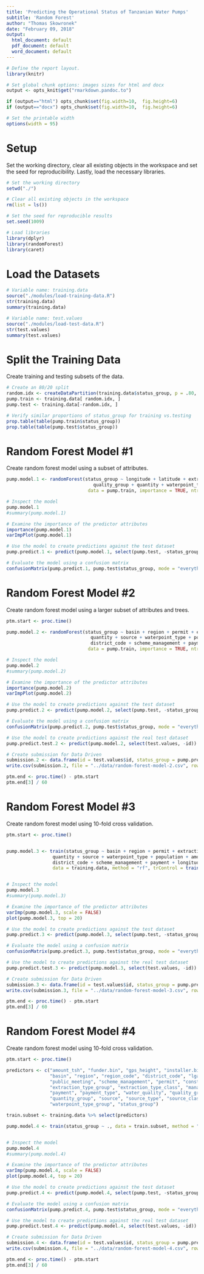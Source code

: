```yaml
---
title: 'Predicting the Operational Status of Tanzanian Water Pumps'
subtitle: 'Random Forest'
author: "Thomas Skowronek"
date: "February 09, 2018"
output:
  html_document: default
  pdf_document: default
  word_document: default
---
```



```r
# Define the report layout.
library(knitr)

# Set global chunk options: images sizes for html and docx
output <- opts_knit$get("rmarkdown.pandoc.to")

if (output=="html") opts_chunk$set(fig.width=10,  fig.height=6)
if (output=="docx") opts_chunk$set(fig.width=10,  fig.height=6)

# Set the printable width
options(width = 95)
```
\newline


# Setup
Set the working directory, clear all existing objects in the workspace and set the seed for reproducibility.  Lastly, load the necessary libraries.
```r
# Set the working directory
setwd("./")

# Clear all existing objects in the workspace
rm(list = ls())

# Set the seed for reproducible results
set.seed(1009)

# Load libraries
library(dplyr)
library(randomForest)
library(caret)
```
\newline


# Load the Datasets
```r
# Variable name: training.data
source("./modules/load-training-data.R")
str(training.data)
summary(training.data)

# Variable name: test.values
source("./modules/load-test-data.R")
str(test.values)
summary(test.values)
```
\newline


# Split the Training Data
Create training and testing subsets of the data.
```r
# Create an 80/20 split
random.idx <- createDataPartition(training.data$status_group, p = .80, list = FALSE)
pump.train <- training.data[ random.idx, ]
pump.test <- training.data[-random.idx, ]

# Verify similar proportions of status_group for training vs.testing
prop.table(table(pump.train$status_group))
prop.table(table(pump.test$status_group))
```
\newline


# Random Forest Model #1
Create random forest model using a subset of attributes.
```r
pump.model.1 <- randomForest(status_group ~ longitude + latitude + extraction_type_group + construction_year +
                                quality_group + quantity + waterpoint_type, 
                              data = pump.train, importance = TRUE, ntree = 10, nodesize = 2)

# Inspect the model
pump.model.1
#summary(pump.model.1)

# Examine the importance of the predictor attributes
importance(pump.model.1)
varImpPlot(pump.model.1)

# Use the model to create predictions against the test dataset
pump.predict.1 <- predict(pump.model.1, select(pump.test, -status_group))

# Evaluate the model using a confusion matrix
confusionMatrix(pump.predict.1, pump.test$status_group, mode = "everything")
```
\newline


# Random Forest Model #2
Create random forest model using a larger subset of attributes and trees.
```r
ptm.start <- proc.time()

pump.model.2 <- randomForest(status_group ~ basin + region + permit + extraction_type_class + quality_group + 
                               quantity + source + waterpoint_type + population + amount_tsh + gps_height + 
                               district_code + scheme_management + payment + longitude + latitude,
                              data = pump.train, importance = TRUE, ntree = 500)

# Inspect the model
pump.model.2
#summary(pump.model.2)

# Examine the importance of the predictor attributes
importance(pump.model.2)
varImpPlot(pump.model.2)

# Use the model to create predictions against the test dataset
pump.predict.2 <- predict(pump.model.2, select(pump.test, -status_group))

# Evaluate the model using a confusion matrix
confusionMatrix(pump.predict.2, pump.test$status_group, mode = "everything")

# Use the model to create predictions against the real test dataset
pump.predict.test.2 <- predict(pump.model.2, select(test.values, -id))

# Create submission for Data Driven
submission.2 <- data.frame(id = test.values$id, status_group = pump.predict.test.2)
write.csv(submission.2, file = "../data/random-forest-model-2.csv", row.names=FALSE)

ptm.end <- proc.time() - ptm.start
ptm.end[3] / 60
```
\newline


# Random Forest Model #3
Create random forest model using 10-fold cross validation.
```r
ptm.start <- proc.time()


pump.model.3 <- train(status_group ~ basin + region + permit + extraction_type_class + quality_group + 
                 quantity + source + waterpoint_type + population + amount_tsh + gps_height + 
                 district_code + scheme_management + payment + longitude + latitude, 
                 data = training.data, method = "rf", trControl = trainControl(method = "cv", number = 10))


# Inspect the model
pump.model.3
#summary(pump.model.3)

# Examine the importance of the predictor attributes
varImp(pump.model.3, scale = FALSE)
plot(pump.model.3, top = 20)

# Use the model to create predictions against the test dataset
pump.predict.3 <- predict(pump.model.3, select(pump.test, -status_group))

# Evaluate the model using a confusion matrix
confusionMatrix(pump.predict.3, pump.test$status_group, mode = "everything")

# Use the model to create predictions against the real test dataset
pump.predict.test.3 <- predict(pump.model.3, select(test.values, -id))

# Create submission for Data Driven
submission.3 <- data.frame(id = test.values$id, status_group = pump.predict.test.3)
write.csv(submission.3, file = "../data/random-forest-model-3.csv", row.names=FALSE)

ptm.end <- proc.time() - ptm.start
ptm.end[3] / 60
```
\newline


# Random Forest Model #4
Create random forest model using 10-fold cross validation.
```r
ptm.start <- proc.time()

predictors <- c("amount_tsh", "funder.bin", "gps_height", "installer.bin", "longitude", "latitude",
                "basin", "region", "region_code", "district_code", "lga",  "population", 
                "public_meeting", "scheme_management", "permit", "construction_year", "extraction_type", 
                "extraction_type_group", "extraction_type_class", "management", "management_group", 
                "payment", "payment_type", "water_quality", "quality_group", "quantity", 
                "quantity_group", "source", "source_type", "source_class", "waterpoint_type", 
                "waterpoint_type_group", "status_group")

train.subset <- training.data %>% select(predictors)

pump.model.4 <- train(status_group ~ ., data = train.subset, method = "rf", trControl = trainControl(method = "cv", number = 10))


# Inspect the model
pump.model.4
#summary(pump.model.4)

# Examine the importance of the predictor attributes
varImp(pump.model.4, scale = FALSE)
plot(pump.model.4, top = 20)

# Use the model to create predictions against the test dataset
pump.predict.4 <- predict(pump.model.4, select(pump.test, -status_group))

# Evaluate the model using a confusion matrix
confusionMatrix(pump.predict.4, pump.test$status_group, mode = "everything")

# Use the model to create predictions against the real test dataset
pump.predict.test.4 <- predict(pump.model.4, select(test.values, -id))

# Create submission for Data Driven
submission.4 <- data.frame(id = test.values$id, status_group = pump.predict.test.4)
write.csv(submission.4, file = "../data/random-forest-model-4.csv", row.names=FALSE)

ptm.end <- proc.time() - ptm.start
ptm.end[3] / 60
```


